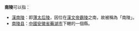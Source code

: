 '''南陵'''可以指：

* [[漢南陵|漢南陵]]：即[[薄太后陵|薄太后陵]]，因位在[[漢文帝|漢文帝]][[霸陵|霸陵]]之南，故被稱為「南陵」。
* [[南陵县|南陵县]]：[[中國|中國]][[安徽省|安徽省]][[蕪湖市|蕪湖市]]下轄的一個縣。

{{disambig|Cat=二字消歧义|N}}